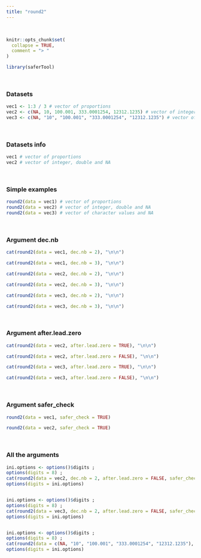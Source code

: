 ---
title: "round2"
---
<br>
```{r, include = FALSE}
knitr::opts_chunk$set(
  collapse = TRUE,
  comment = "> "
)
```

```{r setup}
library(saferTool)
```
<br>

### Datasets

```{r}
vec1 <- 1:3 / 3 # vector of proportions
vec2 <- c(NA, 10, 100.001, 333.0001254, 12312.1235) # vector of integer, double and NA
vec3 <- c(NA, "10", "100.001", "333.0001254", "12312.1235") # vector of character values and NA
```
<br>


### Datasets info

```{r}
vec1 # vector of proportions
vec2 # vector of integer, double and NA
```
<br>

### Simple examples

```{r}
round2(data = vec1) # vector of proportions
round2(data = vec2) # vector of integer, double and NA
round2(data = vec3) # vector of character values and NA
```
<br>

### Argument dec.nb
```{r}
cat(round2(data = vec1, dec.nb = 2), "\n\n")

cat(round2(data = vec1, dec.nb = 3), "\n\n")

cat(round2(data = vec2, dec.nb = 2), "\n\n")

cat(round2(data = vec2, dec.nb = 3), "\n\n")

cat(round2(data = vec3, dec.nb = 2), "\n\n")

cat(round2(data = vec3, dec.nb = 3), "\n\n")
```
<br>

### Argument after.lead.zero
```{r}
cat(round2(data = vec2, after.lead.zero = TRUE), "\n\n")

cat(round2(data = vec2, after.lead.zero = FALSE), "\n\n")

cat(round2(data = vec3, after.lead.zero = TRUE), "\n\n")

cat(round2(data = vec3, after.lead.zero = FALSE), "\n\n")
```
<br>

### Argument safer_check
```{r}
round2(data = vec1, safer_check = TRUE)

round2(data = vec2, safer_check = TRUE)
```
<br>

### All the arguments
```{r}
ini.options <- options()$digits ; 
options(digits = 8) ; 
cat(round2(data = vec2, dec.nb = 2, after.lead.zero = FALSE, safer_check = TRUE), "\n\n") ; 
options(digits = ini.options)


ini.options <- options()$digits ; 
options(digits = 8) ; 
cat(round2(data = vec3, dec.nb = 2, after.lead.zero = FALSE, safer_check = TRUE), "\n\n") ; 
options(digits = ini.options)


ini.options <- options()$digits ; 
options(digits = 8) ; 
cat(round2(data = c(NA, "10", "100.001", "333.0001254", "12312.1235"), dec.nb = 2, after.lead.zero = TRUE, safer_check = TRUE), "\n\n") ; 
options(digits = ini.options)
```